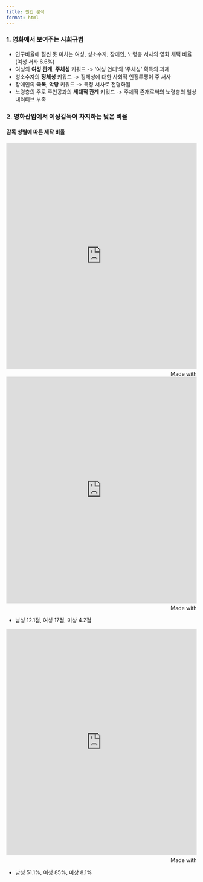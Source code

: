 ```yaml
---
title: 원인 분석
format: html
---
```


### 1. 영화에서 보여주는 사회규범  

- 인구비율에 훨씬 못 미치는 여성, 성소수자, 장애인, 노령층 서사의 영화 채택 비율(여성 서사 6.6%)
- 여성의 **여성 관계**, **주체성** 키워드 -> '여성 연대'와 '주체성' 획득의 과제
- 성소수자의 **정체성** 키워드 -> 정체성에 대한 사회적 인정투쟁이 주 서사
- 장애인의 **극복**, **악당** 키워드 -> 특정 서사로 전형화됨
- 노령층의 주로 주인공과의 **세대적 관계** 키워드 -> 주체적 존재로써의 노령층의 일상 내러티브 부족

### 2. 영화산업에서 여성감독이 차지하는 낮은 비율


#### 감독 성별에 따른 제작 비율
<iframe src='https://flo.uri.sh/visualisation/23765853/embed' title='Interactive or visual content' class='flourish-embed-iframe' frameborder='0' scrolling='no' style='width:100%;height:600px;' sandbox='allow-same-origin allow-forms allow-scripts allow-downloads allow-popups allow-popups-to-escape-sandbox allow-top-navigation-by-user-activation'></iframe><div style='width:100%!;margin-top:4px!important;text-align:right!important;'><a class='flourish-credit' href='https://public.flourish.studio/visualisation/23765853/?utm_source=embed&utm_campaign=visualisation/23765853' target='_top' style='text-decoration:none!important'><img alt='Made with Flourish' src='https://public.flourish.studio/resources/made_with_flourish.svg' style='width:105px!important;height:16px!important;border:none!important;margin:0!important;'> </a></div>


<iframe src='https://flo.uri.sh/visualisation/23766271/embed' title='Interactive or visual content' class='flourish-embed-iframe' frameborder='0' scrolling='no' style='width:100%;height:600px;' sandbox='allow-same-origin allow-forms allow-scripts allow-downloads allow-popups allow-popups-to-escape-sandbox allow-top-navigation-by-user-activation'></iframe><div style='width:100%!;margin-top:4px!important;text-align:right!important;'><a class='flourish-credit' href='https://public.flourish.studio/visualisation/23766271/?utm_source=embed&utm_campaign=visualisation/23766271' target='_top' style='text-decoration:none!important'><img alt='Made with Flourish' src='https://public.flourish.studio/resources/made_with_flourish.svg' style='width:105px!important;height:16px!important;border:none!important;margin:0!important;'> </a></div>
- 남성 12.1점, 여성 17점, 미상 4.2점


<iframe src='https://flo.uri.sh/visualisation/23766387/embed' title='Interactive or visual content' class='flourish-embed-iframe' frameborder='0' scrolling='no' style='width:100%;height:600px;' sandbox='allow-same-origin allow-forms allow-scripts allow-downloads allow-popups allow-popups-to-escape-sandbox allow-top-navigation-by-user-activation'></iframe><div style='width:100%!;margin-top:4px!important;text-align:right!important;'><a class='flourish-credit' href='https://public.flourish.studio/visualisation/23766387/?utm_source=embed&utm_campaign=visualisation/23766387' target='_top' style='text-decoration:none!important'><img alt='Made with Flourish' src='https://public.flourish.studio/resources/made_with_flourish.svg' style='width:105px!important;height:16px!important;border:none!important;margin:0!important;'> </a></div>
- 남성 51.1%, 여성 85%, 미상 8.1%
